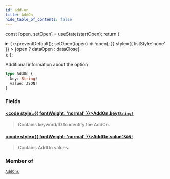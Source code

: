 ```yaml
---
id: add-on
title: AddOn
hide_table_of_contents: false
---
```






const [open, setOpen] = useState(startOpen);
return (
<details {...(open ? { open: true } : {})} className="details" style={{ border:'none', boxShadow:'none', background:'var(--ifm-background-color)' }}>
<summary
onClick={(e) => {
e.preventDefault();
setOpen((open) => !open);
}}
style={{ listStyle:'none' }} >
{open ? dataOpen : dataClose}
</summary>
{open && children}
</details>
);
};

Additional information about the option

```graphql
type AddOn {
  key: String!
  value: JSON!
}
```

### Fields

#### [<code style={{ fontWeight: 'normal' }}>AddOn.<b>key</b></code>](#)<Bullet />[`String!`](/api/scalars/string) <Badge class="badge badge--secondary" text="non-null"/> <Badge class="badge badge--secondary" text="scalar"/>

> Contains keyword/ID to identify the AddOn.

#### [<code style={{ fontWeight: 'normal' }}>AddOn.<b>value</b></code>](#)<Bullet />[`JSON!`](/api/scalars/json) <Badge class="badge badge--secondary" text="non-null"/> <Badge class="badge badge--secondary" text="scalar"/>

> Contains AddOn values.

### Member of

[`AddOns`](/api/objects/add-ons) <Badge class="badge badge--secondary" text="object"/>
